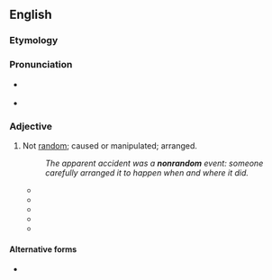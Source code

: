 {{also|non-random}}

==English==

===Etymology===
{{prefix|en|non|random}}

===Pronunciation===
* {{a|GenAm}} {{IPA|en|/ˈnɑnɹændəm/}}
* {{a|RP}} {{IPA|en|/ˈnɒnɹændəm/}}

===Adjective===
{{en-adj|-}}

# Not [[random]]; caused or manipulated; arranged.
#: ''The apparent accident was a '''nonrandom''' event: someone carefully arranged it to happen when and where it did.''
#* {{quote-book|en|year=1956|title=Geological Survey Professional Paper, Volume 300|author=|publisher=U.S. Government Printing Office|isbn=|page=77|url=https://www.google.com/books/edition/Geological_Survey_Professional_Paper/2CAlAQAAIAAJ?hl=en&gbpv=1|passage=The evidence presented indicates that the regional variations in uranium content in rhyolitic and dacitic rocks are '''nonrandom''' in nature.}}
#* {{quote-book|en|year=1958|title= Agricultural Economics Research, Volumes 10-12|author=|publisher=U.S. Department of Agriculture, Economics, Statistics, and Cooperatives Service|isbn=|page=45|url=https://www.google.com/books/edition/Agricultural_Economics_Research/gv8wE6UfSLkC?hl=en&gbpv=1|passage=As an example of the method, table 1 summarizes the computations used in estimating the variance of the random component of early fall lettuce yields in California for the years 1918–57. The question is: Beginning with which difference is it reasonably certain that the '''nonrandom''' element has been eliminated, leaving an estimate of the random variance?}}
#* {{quote-book|en|year=1969|title= Congressional Record|author=United States Congress|publisher=Washington, Congress|isbn=|page=11565|url=https://archive.org/details/congressionalrec115funit/mode/2up?q=Confidence|passage=Confidence intervals can be used to  isolate areas of discrepancies if bias exist as being a result of either a ''''nonrandom''' selection technique or a non-representative selection list.}}
#* {{quote-book|en|year=1998|title=This Is Biology: The Science of the Living World|author=Ernst Mayr |publisher=Harvard University Press|isbn=9780674884694|page=189|url=https://www.google.com/books/edition/This_Is_Biology/-ddVamDO-xcC?hl=en&gbpv=1&kptab=review|passage=There is no need to consider those individuals who survive the process of '''nonrandom''' elimination to be the products fo a goal-directed process.}}
#* {{quote-book|en|year=2000|title=North American Fauna|author=United States Bureau of Biological Survey, United States Bureau of Sport Fisheries and Wildlife, U.S. Fish and Wildlife Service|publisher=Washington, Fish and Wildlife Service,  Superintendent of Documents, U. S. Goverment Print Office|isbn=|page=22|url=https://archive.org/details/northamericanfau71unit/page/22/mode/2up?q=nonrandom|passage=However, it should be noted that theoretically, the apparent '''nonrandom''' distance of the dispersal has evolved because of its advantage to the species.}}

====Alternative forms====
* {{l|en|non-random}}